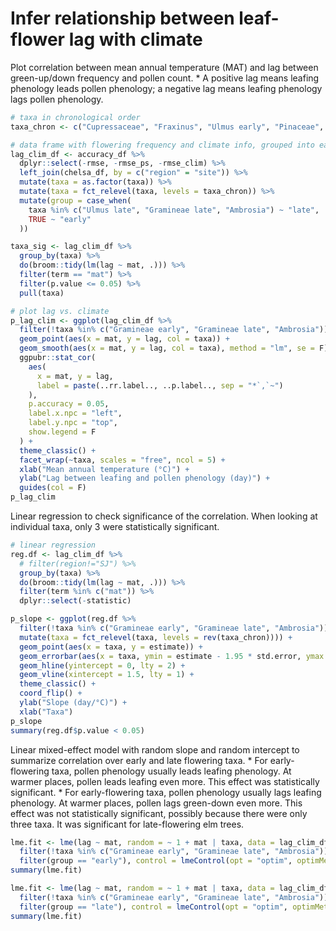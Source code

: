 # Infer relationship between leaf-flower lag with climate

Plot correlation between mean annual temperature (MAT) and lag between green-up/down frequency and pollen count.
* A positive lag means leafing phenology leads pollen phenology; a negative lag means leafing phenology lags pollen phenology.
```r
# taxa in chronological order
taxa_chron <- c("Cupressaceae", "Fraxinus", "Ulmus early", "Pinaceae", "Acer", "Populus", "Quercus", "Betula", "Morus", "Gramineae early", "Gramineae late", "Ulmus late", "Ambrosia")

# data frame with flowering frequency and climate info, grouped into early and late taxa
lag_clim_df <- accuracy_df %>%
  dplyr::select(-rmse, -rmse_ps, -rmse_clim) %>%
  left_join(chelsa_df, by = c("region" = "site")) %>%
  mutate(taxa = as.factor(taxa)) %>%
  mutate(taxa = fct_relevel(taxa, levels = taxa_chron)) %>%
  mutate(group = case_when(
    taxa %in% c("Ulmus late", "Gramineae late", "Ambrosia") ~ "late",
    TRUE ~ "early"
  ))

taxa_sig <- lag_clim_df %>%
  group_by(taxa) %>%
  do(broom::tidy(lm(lag ~ mat, .))) %>%
  filter(term == "mat") %>%
  filter(p.value <= 0.05) %>%
  pull(taxa)

# plot lag vs. climate
p_lag_clim <- ggplot(lag_clim_df %>%
  filter(!taxa %in% c("Gramineae early", "Gramineae late", "Ambrosia"))) +
  geom_point(aes(x = mat, y = lag, col = taxa)) +
  geom_smooth(aes(x = mat, y = lag, col = taxa), method = "lm", se = F) +
  ggpubr::stat_cor(
    aes(
      x = mat, y = lag,
      label = paste(..rr.label.., ..p.label.., sep = "*`,`~")
    ),
    p.accuracy = 0.05,
    label.x.npc = "left",
    label.y.npc = "top",
    show.legend = F
  ) +
  theme_classic() +
  facet_wrap(~taxa, scales = "free", ncol = 5) +
  xlab("Mean annual temperature (°C)") +
  ylab("Lag between leafing and pollen phenology (day)") +
  guides(col = F)
p_lag_clim
```
Linear regression to check significance of the correlation. When looking at individual taxa, only 3 were statistically significant.
```r
# linear regression
reg.df <- lag_clim_df %>%
  # filter(region!="SJ") %>%
  group_by(taxa) %>%
  do(broom::tidy(lm(lag ~ mat, .))) %>%
  filter(term %in% c("mat")) %>%
  dplyr::select(-statistic)

p_slope <- ggplot(reg.df %>%
  filter(!taxa %in% c("Gramineae early", "Gramineae late", "Ambrosia")) %>%
  mutate(taxa = fct_relevel(taxa, levels = rev(taxa_chron)))) +
  geom_point(aes(x = taxa, y = estimate)) +
  geom_errorbar(aes(x = taxa, ymin = estimate - 1.95 * std.error, ymax = estimate + 1.95 * std.error)) +
  geom_hline(yintercept = 0, lty = 2) +
  geom_vline(xintercept = 1.5, lty = 1) +
  theme_classic() +
  coord_flip() +
  ylab("Slope (day/°C)") +
  xlab("Taxa")
p_slope
summary(reg.df$p.value < 0.05)
```

Linear mixed-effect model with random slope and random intercept to summarize correlation over early and late flowering taxa.
* For early-flowering taxa, pollen phenology usually leads leafing phenology. At warmer places, pollen leads leafing even more. This effect was statistically significant.
* For early-flowering taxa, pollen phenology usually lags leafing phenology. At warmer places, pollen lags green-down even more. This effect was not statistically significant, possibly because there were only three taxa. It was significant for late-flowering elm trees.

```r
lme.fit <- lme(lag ~ mat, random = ~ 1 + mat | taxa, data = lag_clim_df %>%
  filter(!taxa %in% c("Gramineae early", "Gramineae late", "Ambrosia")) %>%
  filter(group == "early"), control = lmeControl(opt = "optim", optimMethod = "SANN"))
summary(lme.fit)

lme.fit <- lme(lag ~ mat, random = ~ 1 + mat | taxa, data = lag_clim_df %>%
  filter(!taxa %in% c("Gramineae early", "Gramineae late", "Ambrosia")) %>%
  filter(group == "late"), control = lmeControl(opt = "optim", optimMethod = "SANN"))
summary(lme.fit)
```
